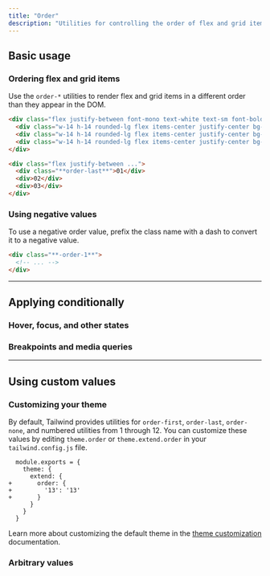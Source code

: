 ```yaml
---
title: "Order"
description: "Utilities for controlling the order of flex and grid items."
---
```




## Basic usage

### Ordering flex and grid items

Use the `order-*` utilities to render flex and grid items in a different order than they appear in the DOM.

```html {{ example: true }}
<div class="flex justify-between font-mono text-white text-sm font-bold leading-6">
  <div class="w-14 h-14 rounded-lg flex items-center justify-center bg-sky-500 shadow-lg order-last">01</div>
  <div class="w-14 h-14 rounded-lg flex items-center justify-center bg-sky-500 shadow-lg">02</div>
  <div class="w-14 h-14 rounded-lg flex items-center justify-center bg-sky-500 shadow-lg">03</div>
</div>
```

```html
<div class="flex justify-between ...">
  <div class="**order-last**">01</div>
  <div>02</div>
  <div>03</div>
</div>
```

### Using negative values

To use a negative order value, prefix the class name with a dash to convert it to a negative value.

```html
<div class="**-order-1**">
  <!-- ... -->
</div>
```

---

## <Heading ignore>Applying conditionally</Heading>

### <Heading ignore>Hover, focus, and other states</Heading>

<HoverFocusAndOtherStates defaultClass="order-first" featuredClass="order-last" />

### <Heading ignore>Breakpoints and media queries</Heading>

<BreakpointsAndMediaQueries defaultClass="order-first" featuredClass="order-last" />

---

## Using custom values

### Customizing your theme

By default, Tailwind provides utilities for `order-first`, `order-last`, `order-none`, and numbered utilities from 1 through 12. You can customize these values by editing `theme.order` or `theme.extend.order` in your `tailwind.config.js` file.

```diff-js {{ filename: 'tailwind.config.js' }}
  module.exports = {
    theme: {
      extend: {
+       order: {
+         '13': '13'
+       }
      }
    }
  }
```

Learn more about customizing the default theme in the [theme customization](/docs/theme#customizing-the-default-theme) documentation.

### Arbitrary values

<ArbitraryValues property="order" featuredClass="order-[13]" />
